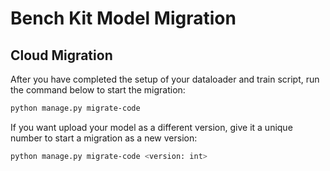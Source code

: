 # Bench Kit Model Migration

## Cloud Migration

After you have completed the setup of your dataloader and train script, run the command below to start the migration:

```bash filename="> Terminal" copy
python manage.py migrate-code
```

If you want upload your model as a different version, give it a unique number to start a migration as a new version:

```bash filename="> Terminal" copy
python manage.py migrate-code <version: int>
```

